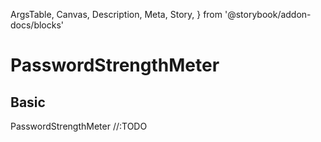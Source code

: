   ArgsTable,
  Canvas,
  Description,
  Meta,
  Story,
} from '@storybook/addon-docs/blocks'

<Meta
  title="Components/PasswordStrengthMeter"
  component={PasswordStrengthMeter}
/>

# PasswordStrengthMeter

## Basic

<Description>PasswordStrengthMeter //:TODO</Description>

<Canvas>
  <Story name="basic">
    <UncontrolledPasswordStrengthMeter
      estimate={zxcvbn}
      strength={[
        { color: 'red', t: 'veryWeak' },
        { color: 'orange', t: 'weak' },
        { color: 'yellow', t: 'medium' },
        { color: 'green', t: 'strong' },
        { color: 'green', t: 'veryStrong' },
      ]}
      title="MyTitle"
    />
  </Story>
</Canvas>

<ArgsTable of={PasswordStrengthMeter} />
